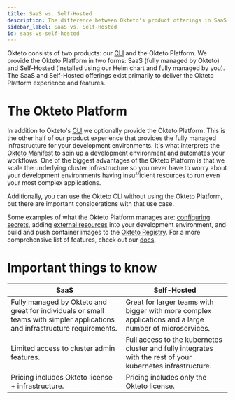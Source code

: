 ```yaml
---
title: SaaS vs. Self-Hosted
description: The difference between Okteto's product offerings in SaaS and Self-Hosted
sidebar_label: SaaS vs. Self-Hosted
id: saas-vs-self-hosted
---
```


Okteto consists of two products: our [CLI](/cloud/okteto-cli.mdx) and the Okteto Platform. We provide the Okteto Platform in two forms: SaaS (fully managed by Okteto) and Self-Hosted (installed using our Helm chart and fully managed by you). The SaaS and Self-Hosted offerings exist primarily to deliver the Okteto Platform experience and features.

# The Okteto Platform

In addition to Okteto's [CLI](/cloud/okteto-cli.mdx) we optionally provide the Okteto Platform. This is the other half of our product experience that provides the fully managed infrastructure for your development environments. It's what interprets the [Okteto Manifest](/reference/manifest.mdx) to spin up a development environment and automates your workflows. One of the biggest advantages of the Okteto Platform is that we scale the underlying cluster infrastructure so you never have to worry about your development environments having insufficient resources to run even your most complex applications.

Additionally, you can use the Okteto CLI without using the Okteto Platform, but there are important considerations with that use case.

Some examples of what the Okteto Platform manages are: [configuring secrets](/cloud/secrets.mdx), adding [external resources](/cloud/external-resources.mdx) into your development environment, and build and push container images to the [Okteto Registry](/cloud/registry.mdx). For a more comprehensive list of features, check out our [docs](/self-hosted/).

# Important things to know

| SaaS                                                                                                                        | Self-Hosted                                                                                                 |
| --------------------------------------------------------------------------------------------------------------------------- | ----------------------------------------------------------------------------------------------------------- |
| Fully managed by Okteto and great for individuals or small teams with simpler applications and infrastructure requirements. | Great for larger teams with bigger with more complex applications and a large number of microservices.      |
| Limited access to cluster admin features.                                                                                   | Full access to the kubernetes cluster and fully integrates with the rest of your kubernetes infrastructure. |
| Pricing includes Okteto license + infrastructure.                                                                           | Pricing includes only the Okteto license.                                                                   |
